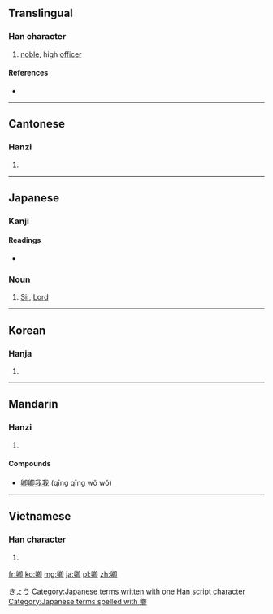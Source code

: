 {{also|喞|唧}}
==Translingual==

===Han character===
{{Han char|rn=26|rad=卩|as=09|sn=11|four=7772<sub>0</sub>|canj=竹竹日戈中 (HHAIL)}}

# [[noble]], high [[officer]]

====References====
* {{Han ref|kx=0160.080|dkj=02877|dj=0366.100|hdz=10318.030|uh=537F|ud=21375|bh=ADEB|bd=44523}}

----

==Cantonese==

===Hanzi===
{{yue-hanzi|jyut=|y=hing1}}

# {{defn|lang=yue|sort=卩09}}

----

==Japanese==

===Kanji===
{{ja-kanji|grade=|rs=卩09}}

====Readings====
* {{ja-readings|on=[[きょう]] (kyō), [[けい]] (kei)|kun=[[きみ]] (kimi)}}

===Noun===
{{ja-noun|k|hira=きょう|rom=kyō}} 

# {{context|honorific title|lang=ja}} [[Sir]], [[Lord]]

[[Category:ja:Titles|きょう]]
[[Category:Japanese terms written with one Han script character]]
[[Category:Japanese terms spelled with 卿]]

----

==Korean==

===Hanja===
{{ko-hanja|hangeul=[[경]]|rv=gyeong|mr=kyŏng}}

# {{defn|lang=ko|sort=卩09}}

----

==Mandarin==

===Hanzi===
{{cmn-hanzi|pin=[[qīng]] ([[qing1]])|wg=ch'ing<sup>1</sup>}}

# {{defn|lang=cmn|sort=卩09}}

====Compounds====
* [[卿卿我我]] (qīng qīng wǒ wǒ)

----

==Vietnamese==

===Han character===
{{vi-hantu|[[khanh]], [[khành]]|rs=卩09}}

# {{defn|lang=vi|sort=卩09}}

[[fr:卿]]
[[ko:卿]]
[[mg:卿]]
[[ja:卿]]
[[pl:卿]]
[[zh:卿]]